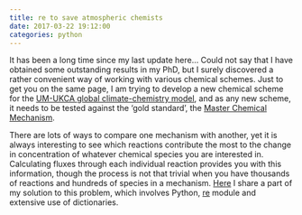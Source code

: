 ```yaml
---
title: re to save atmospheric chemists
date: 2017-03-22 19:12:00
categories: python
---
```


It has been a long time since my last update here… Could not say that I have obtained some outstanding results in my PhD, but I surely discovered a rather convenient way of working with various chemical schemes. Just to get you on the same page, I am trying to develop a new chemical scheme for the [UM-UKCA global climate-chemistry model](https://www.ukca.ac.uk/wiki/index.php/UKCA), and as any new scheme, it needs to be tested against the ‘gold standard’, the [Master Chemical Mechanism](http://mcm.york.ac.uk/home.htt).

There are lots of ways to compare one mechanism with another, yet it is always interesting to see which reactions contribute the most to the change in concentration of whatever chemical species you are interested in. Calculating fluxes through each individual reaction provides you with this information, though the process is not that trivial when you have thousands of reactions and hundreds of species in a mechanism. [Here](https://ueapy.github.io/regular-expressions-and-how-to-use-them.html) I share a part of my solution to this problem, which involves Python, [re](https://docs.python.org/3.5/library/re.html) module and extensive use of dictionaries.
